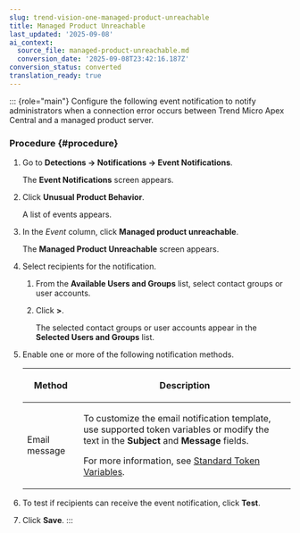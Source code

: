 ```yaml
---
slug: trend-vision-one-managed-product-unreachable
title: Managed Product Unreachable
last_updated: '2025-09-08'
ai_context:
  source_file: managed-product-unreachable.md
  conversion_date: '2025-09-08T23:42:16.187Z'
conversion_status: converted
translation_ready: true
---
```


::: {role="main"}
Configure the following event notification to notify administrators when a connection error occurs between Trend Micro Apex Central and a managed product server.

### Procedure {#procedure}

1.  Go to **Detections → Notifications → Event Notifications**.

    The **Event Notifications** screen appears.

2.  Click **Unusual Product Behavior**.

    A list of events appears.

3.  In the *Event* column, click **Managed product unreachable**.

    The **Managed Product Unreachable** screen appears.

4.  Select recipients for the notification.

    1.  From the **Available Users and Groups** list, select contact groups or user accounts.

    2.  Click **\>**.

        The selected contact groups or user accounts appear in the **Selected Users and Groups** list.

5.  Enable one or more of the following notification methods.

    <table>
    <colgroup>
    <col style="width: 21%" />
    <col style="width: 79%" />
    </colgroup>
    <thead>
    <tr>
    <th><p>Method</p></th>
    <th><p>Description</p></th>
    </tr>
    </thead>
    <tbody>
    <tr>
    <td><p>Email message</p></td>
    <td><p>To customize the email notification template, use supported token variables or modify the text in the <strong>Subject</strong> and <strong>Message</strong> fields.</p>
    <p>For more information, see <a href="trend-vision-one-standard-token-variables">Standard Token Variables</a>.</p></td>
    </tr>
    </tbody>
    </table>

6.  To test if recipients can receive the event notification, click **Test**.

7.  Click **Save**.
:::
